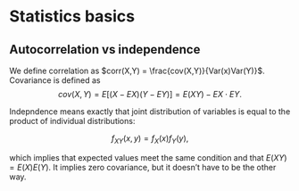 # Statistics basics
## Autocorrelation vs independence
We define correlation as $corr(X,Y) = \frac{cov(X,Y)}{Var(x)Var(Y)}$. Covariance is defined as
$$cov(X,Y) = E[(X-EX)(Y-EY)] = E(XY) - EX \cdot EY.$$

Indepndence means exactly that joint distribution of variables is equal to the product of individual distributions:

$$f_{XY}(x,y) = f_X(x)f_Y(y),$$

which implies that expected values meet the same condition and that $E(XY) = E(X)E(Y)$. It implies zero covariance, but it doesn't have to be the other way.